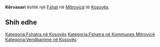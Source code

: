 {{Fshat në Kosovës
 | Emri                = Kërvasari
| sqi_N_name = Kërvasari
| sqi_N_FULL_NAME_RO = Kërvasari
| sqi_N_FULL_NAME_ND_RO = Kervasari
| sqi_N_SORT_NAME_RG = KERVASARI
| sqi_N_FULL_NAME_RG = Kërvasari
| sqi_N_FULL_NAME_ND_RG = Kervasari
| sqi_V_name = Kërvaseri
| sqi_V_FULL_NAME_RO = Kërvaseri Kravoserë
| sqi_V_FULL_NAME_ND_RO = Kervaseri Kravosere
| sqi_V_SORT_NAME_RG = KERVASERI KRAVOSERE
| sqi_V_FULL_NAME_RG = Kërvaseri Kravoserë
| sqi_V_FULL_NAME_ND_RG = Kervaseri Kravosere
| srp_N_name = Kravasarija
| srp_N_FULL_NAME_RO = Kravasarija
| srp_N_FULL_NAME_ND_RO = Kravasarija
| srp_N_SORT_NAME_RG = KRAVASARIJA
| srp_N_FULL_NAME_RG = Kravasarija
| srp_N_FULL_NAME_ND_RG = Kravasarija
| srp_NS_name = Кравасарија
| srp_NS_FULL_NAME_RO = Кравасарија
| srp_NS_FULL_NAME_ND_RO = Кравасарија
| srp_NS_SORT_NAME_RG = КРАВАСАРИЈА
| srp_NS_FULL_NAME_RG = Кравасарија
| srp_NS_FULL_NAME_ND_RG = Кравасарија
| std_V_name = Krvosarija
| std_V_FULL_NAME_RO = Krvosarija Kravoserija
| std_V_FULL_NAME_ND_RO = Krvosarija Kravoserija
| std_V_SORT_NAME_RG = KRVOSARIJA KRAVOSERIJA
| std_V_FULL_NAME_RG = Krvosarija Kravoserija
| std_V_FULL_NAME_ND_RG = Krvosarija Kravoserija

 | Emri (Rasa dhanore) = 
 | Figura              = 
 | Shteti              = Kosovo
 | Komuna              = Mitrovicë
 | Kodi postar         = 
 | Sipërfaqja          = 

 | Popullsia           = 

 | Regj. i popullsisë  = 
 | Dend. e popullsisë  = 
 | Faqja zyrtare       = 
 <!--- Koordinatat ----> 
 | Gjerësia            = 42.436111
 | Gjatësia            = 20.778611
 | Lartësia            = 
}}
'''Kërvasari''' është një [[Fshat]] në [[Mitrovicë]] të [[Kosovës]].

<!-- == Gjeografia == -->
<!-- == Historia == -->
<!-- == Demografia == -->
== Shih edhe ==
{{Komuna Mitrovicë}}
{{Kosovo-Administrata-Cung}}

[[Kategoria:Fshatra në Kosovës]]
[[Kategoria:Fshatra në Kommunes Mitrovicë]]
[[Kategoria:Vendbanime në Kosovës]]
